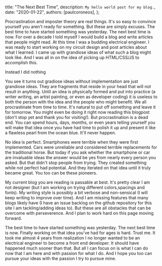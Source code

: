 
  title: "The Next Best Time",
  description: `My hello world post for my blog.`,
  date: "2020-01-22",
  authors: [paulcoroneos],
};

Procrastination and imposter theory are real things. It's so easy to convince yourself you aren't ready for something. But these are simply excuses. The best time to have started something was yesterday. The next best time is now.
For over a decade I told myself I would build a blog and write articles that people might read. At this time I was a budding electrical engineer. I was ready to start working on my circuit design and post articles about what I learned. I came up with grandiose ideas of what such a blog might look like. And I was all in on the idea of picking up HTML/CSS/JS to accomplish this.

Instead I did nothing

<!--more-->

You see it turns out gradiose ideas without implementation are just grandiose ideas. They are fragments that reside in your head that will not result in anything. Until an idea is physically formed and put into practice (a writer writing, an artist painting, or even as developer coding) it is useless to both the person with the idea and the people who might benefit.
We all procrastinate from time to time. It's natural to put off something and leave it for tomorrow. You might even be doing it right now reading this blogpost (don't stop yet and thank you for visiting!). But procrastination is a dead end. You can spend hours, days, months, or even years telling yourself you will make that idea once you have had time to polish it up and present it like a flawless pearl from the ocean blue.
It'll never happen.

No idea is perfect. Smartphones were terrible when they were first implemented. Cars were unreliable and considered terrible replacements for the traditional horse. But today if you ask whether the smartphone or car are invaluable ideas the answer would be yes from nearly every person you asked. But that didn't stop people from trying. They created something while not perfect had potential. And they iterated on that idea until it truly became great. You too can be these pioneers.

My current blog you are reading is passable at best. It's pretty clear I am not designer (but I am working on trying different colors,spacings and fonts). My writing style is possibly a bit verbose and non-sensical (I will keep writing to improve over time). And I am missing features that many blogs likely have (I have an issue backlog on the github repository for this site I am tackling/adding ideas to). But these are all obstacles that can be overcome with perseverence. And I plan to work hard on this page moving forward.

The best time to have started something was yesterday. The next best time is now.
Finally working on that idea you've had for ages is hard. Trust me. It took me almost 4 years from realization I no longer wanted to be an electrical engineer to become a front end developer. It should have happened much sooner than that. But all I can focus on is what I can do now that I am here and with passion for what I do. And I hope you too can pursue your ideas with the passion I try to pursue mine.

